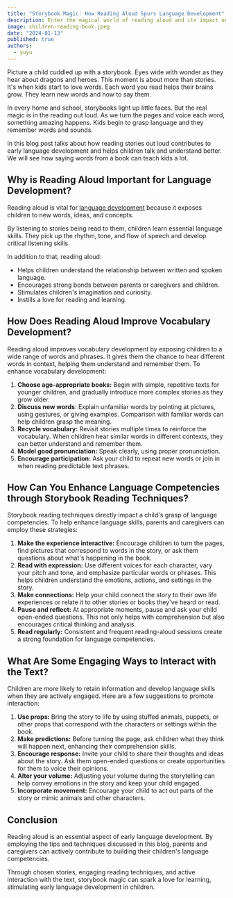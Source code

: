 ```yaml
---
title: "Storybook Magic: How Reading Aloud Spurs Language Development"
description: Enter the magical world of reading aloud and its impact on language development. See how storybooks create linguistic wonders!
image: children-reading-book.jpeg
date: "2024-01-13"
published: true
authors:
  - yuyu
---
```


Picture a child cuddled up with a storybook. Eyes wide with wonder as they hear about dragons and heroes. This moment is about more than stories. It's when kids start to love words. Each word you read helps their brains grow. They learn new words and how to say them.

In every home and school, storybooks light up little faces. But the real magic is in the reading out loud. As we turn the pages and voice each word, something amazing happens. Kids begin to grasp language and they remember words and sounds.

In this blog post talks about how reading stories out loud contributes to early language development and helps children talk and understand better. We will see how saying words from a book can teach kids a lot.

## Why is Reading Aloud Important for Language Development?

Reading aloud is vital for <a href="https://www.structural-learning.com/post/language-development" target="_blank">language development</a> because it exposes children to new words, ideas, and concepts.

By listening to stories being read to them, children learn essential language skills. They pick up the rhythm, tone, and flow of speech and develop critical listening skills.

In addition to that, reading aloud:

- Helps children understand the relationship between written and spoken language.
- Encourages strong bonds between parents or caregivers and children.
- Stimulates children's imagination and curiosity.
- Instills a love for reading and learning.

## How Does Reading Aloud Improve Vocabulary Development?

Reading aloud improves vocabulary development by exposing children to a wide range of words and phrases. It gives them the chance to hear different words in context, helping them understand and remember them. To enhance vocabulary development:

1. **Choose age-appropriate books:** Begin with simple, repetitive texts for younger children, and gradually introduce more complex stories as they grow older.
2. **Discuss new words**: Explain unfamiliar words by pointing at pictures, using gestures, or giving examples. Comparison with familiar words can help children grasp the meaning.
3. **Recycle vocabulary:** Revisit stories multiple times to reinforce the vocabulary. When children hear similar words in different contexts, they can better understand and remember them.
4. **Model good pronunciation:** Speak clearly, using proper pronunciation.
5. **Encourage participation:** Ask your child to repeat new words or join in when reading predictable text phrases.

## How Can You Enhance Language Competencies through Storybook Reading Techniques?

Storybook reading techniques directly impact a child's grasp of language competencies. To help enhance language skills, parents and caregivers can employ these strategies:

1. **Make the experience interactive:** Encourage children to turn the pages, find pictures that correspond to words in the story, or ask them questions about what's happening in the book.
2. **Read with expression:** Use different voices for each character, vary your pitch and tone, and emphasize particular words or phrases. This helps children understand the emotions, actions, and settings in the story.
3. **Make connections:** Help your child connect the story to their own life experiences or relate it to other stories or books they've heard or read.
4. **Pause and reflect:** At appropriate moments, pause and ask your child open-ended questions. This not only helps with comprehension but also encourages critical thinking and analysis.
5. **Read regularly:** Consistent and frequent reading-aloud sessions create a strong foundation for language competencies.

## What Are Some Engaging Ways to Interact with the Text?

Children are more likely to retain information and develop language skills when they are actively engaged. Here are a few suggestions to promote interaction:

1. **Use props:** Bring the story to life by using stuffed animals, puppets, or other props that correspond with the characters or settings within the book.
2. **Make predictions:** Before turning the page, ask children what they think will happen next, enhancing their comprehension skills.
3. **Encourage response:** Invite your child to share their thoughts and ideas about the story. Ask them open-ended questions or create opportunities for them to voice their opinions.
4. **Alter your volume:** Adjusting your volume during the storytelling can help convey emotions in the story and keep your child engaged.
5. **Incorporate movement:** Encourage your child to act out parts of the story or mimic animals and other characters.

## Conclusion

Reading aloud is an essential aspect of early language development. By employing the tips and techniques discussed in this blog, parents and caregivers can actively contribute to building their children's language competencies.

Through chosen stories, engaging reading techniques, and active interaction with the text, storybook magic can spark a love for learning, stimulating early language development in children.
